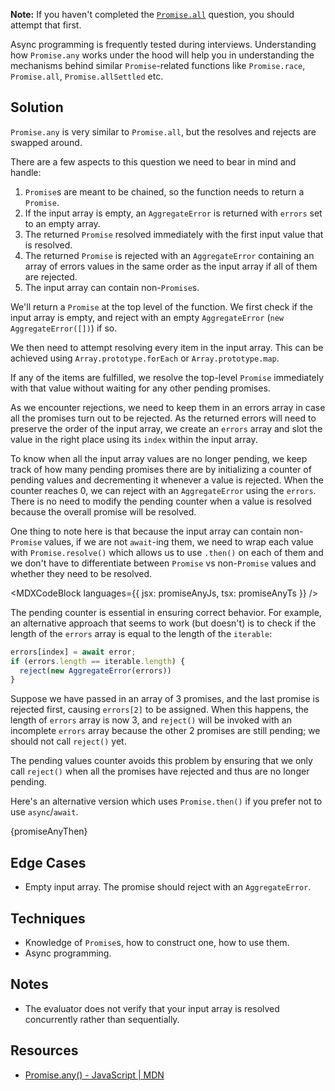 

**Note:** If you haven't completed the [`Promise.all`](/questions/javascript/promise-all) question, you should attempt that first.

Async programming is frequently tested during interviews. Understanding how `Promise.any` works under the hood will help you in understanding the mechanisms behind similar `Promise`-related functions like `Promise.race`, `Promise.all`, `Promise.allSettled` etc.

## Solution

`Promise.any` is very similar to `Promise.all`, but the resolves and rejects are swapped around.

There are a few aspects to this question we need to bear in mind and handle:

1. `Promise`s are meant to be chained, so the function needs to return a `Promise`.
1. If the input array is empty, an `AggregateError` is returned with `errors` set to an empty array.
1. The returned `Promise` resolved immediately with the first input value that is resolved.
1. The returned `Promise` is rejected with an `AggregateError` containing an array of errors values in the same order as the input array if all of them are rejected.
1. The input array can contain non-`Promise`s.

We'll return a `Promise` at the top level of the function. We first check if the input array is empty, and reject with an empty `AggregateError` (`new AggregateError([])`) if so.

We then need to attempt resolving every item in the input array. This can be achieved using `Array.prototype.forEach` or `Array.prototype.map`.

If any of the items are fulfilled, we resolve the top-level `Promise` immediately with that value without waiting for any other pending promises.

As we encounter rejections, we need to keep them in an errors array in case all the promises turn out to be rejected. As the returned errors will need to preserve the order of the input array, we create an `errors` array and slot the value in the right place using its `index` within the input array.

To know when all the input array values are no longer pending, we keep track of how many pending promises there are by initializing a counter of pending values and decrementing it whenever a value is rejected. When the counter reaches 0, we can reject with an `AggregateError` using the `errors`. There is no need to modify the pending counter when a value is resolved because the overall promise will be resolved.

One thing to note here is that because the input array can contain non-`Promise` values, if we are not `await`-ing them, we need to wrap each value with `Promise.resolve()` which allows us to use `.then()` on each of them and we don't have to differentiate between `Promise` vs non-`Promise` values and whether they need to be resolved.

<MDXCodeBlock languages={{ jsx: promiseAnyJs, tsx: promiseAnyTs }} />

The pending counter is essential in ensuring correct behavior. For example, an alternative approach that seems to work (but doesn't) is to check if the length of the `errors` array is equal to the length of the `iterable`:

```js
errors[index] = await error;
if (errors.length == iterable.length) {
  reject(new AggregateError(errors))
}
```

Suppose we have passed in an array of 3 promises, and the last promise is rejected first, causing `errors[2]` to be assigned. When this happens, the length of `errors` array is now 3, and `reject()` will be invoked with an incomplete `errors` array because the other 2 promises are still pending; we should not call `reject()` yet.

The pending values counter avoids this problem by ensuring that we only call `reject()` when all the promises have rejected and thus are no longer pending.

Here's an alternative version which uses `Promise.then()` if you prefer not to use `async`/`await`.

<MDXCodeBlock>{promiseAnyThen}</MDXCodeBlock>

## Edge Cases

- Empty input array. The promise should reject with an `AggregateError`.

## Techniques

- Knowledge of `Promise`s, how to construct one, how to use them.
- Async programming.

## Notes

- The evaluator does not verify that your input array is resolved concurrently rather than sequentially.

## Resources

- [Promise.any() - JavaScript | MDN](https://developer.mozilla.org/en-US/docs/Web/JavaScript/Reference/Global_Objects/Promise/any)

